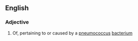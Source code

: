 ==English==

===Adjective===
{{en-adj|-}}

# Of, pertaining to or caused by a [[pneumococcus]] [[bacterium]]